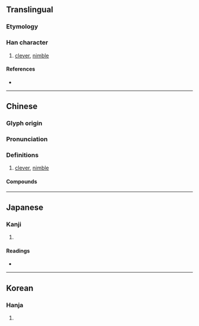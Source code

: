 {{character info/new}}
==Translingual==

===Etymology===
{{Han etym}}

===Han character===
{{Han char|rn=9|rad=人|as=13|sn=15|four=26232|canj=OWLV|ids=⿰亻睘}}

# [[clever]], [[nimble]]

====References====
* {{Han ref|kx=0119.100|dkj=01188|dj=0252.090|hdz=10225.080|uh=5107|ud=20743|bh=E4EB|bd=58603}}

----

==Chinese==
{{zh-forms}}

===Glyph origin===
{{Han etym}}

===Pronunciation===
{{zh-pron
|m=xuān
|c=hyun1
|mn=hoân
|mc=y
|oc=y
|ma=
|cat=a
}}

===Definitions===
{{zh-hanzi}}

# [[clever]], [[nimble]]

====Compounds====
{{zh-der|儇子|妝儇|儇薄}}

----

==Japanese==

===Kanji===
{{ja-kanji|grade=|rs=人13}}

# {{defn|lang=ja|sort=人13}}

====Readings====
* {{ja-readings|on=けん|kun=かしこい,あぎむく,とい,まとふ}}

----

==Korean==

===Hanja===
{{ko-hanja|hangeul=현|rv=hyeon|mr=hyŏn}}

# {{defn|lang=ko|sort=人13}}